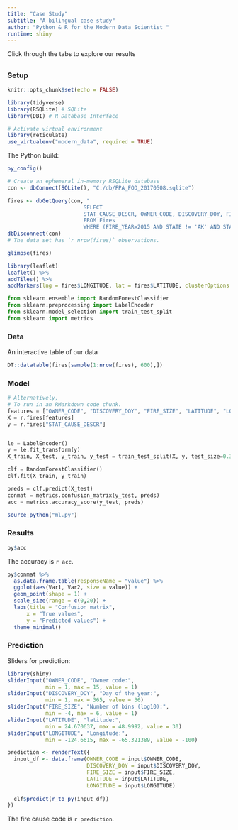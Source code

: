 ```yaml
---
title: "Case Study"
subtitle: "A bilingual case study"
author: "Python & R for the Modern Data Scientist "
runtime: shiny
---
```


Click through the tabs to explore our results

## {.tabset}

### Setup

```r

knitr::opts_chunk$set(echo = FALSE)

library(tidyverse)
library(RSQLite) # SQLite
library(DBI) # R Database Interface

# Activate virtual environment
library(reticulate)
use_virtualenv("modern_data", required = TRUE)
```

The Python build:

```r
py_config()
```

```r
# Create an ephemeral in-memory RSQLite database
con <- dbConnect(SQLite(), "C:/db/FPA_FOD_20170508.sqlite")

fires <- dbGetQuery(con, "
                        SELECT
                        STAT_CAUSE_DESCR, OWNER_CODE, DISCOVERY_DOY, FIRE_SIZE, LATITUDE, LONGITUDE
                        FROM Fires  
                        WHERE (FIRE_YEAR=2015 AND STATE != 'AK' AND STATE != 'HI' AND STATE != 'PR');")
dbDisconnect(con)
# The data set has `r nrow(fires)` observations.
```


```r
glimpse(fires)
```

```r
library(leaflet)
leaflet() %>%
addTiles() %>%
addMarkers(lng = fires$LONGITUDE, lat = fires$LATITUDE, clusterOptions = markerClusterOptions())
```




```python
from sklearn.ensemble import RandomForestClassifier
from sklearn.preprocessing import LabelEncoder
from sklearn.model_selection import train_test_split
from sklearn import metrics
```

### Data

An interactive table of our data

```r
DT::datatable(fires[sample(1:nrow(fires), 600),])
```

### Model

```python
# Alternatively, 
# To run in an RMarkdown code chunk.
features = ["OWNER_CODE", "DISCOVERY_DOY", "FIRE_SIZE", "LATITUDE", "LONGITUDE"]
X = r.fires[features]
y = r.fires["STAT_CAUSE_DESCR"]


le = LabelEncoder()
y = le.fit_transform(y)
X_train, X_test, y_train, y_test = train_test_split(X, y, test_size=0.33, random_state=42, stratify=y)

clf = RandomForestClassifier()
clf.fit(X_train, y_train)

preds = clf.predict(X_test)
conmat = metrics.confusion_matrix(y_test, preds)
acc = metrics.accuracy_score(y_test, preds)
```



```r
source_python("ml.py")
```


### Results

```r
py$acc
```


The accuracy is `r acc`.

```r
py$conmat %>% 
  as.data.frame.table(responseName = "value") %>% 
  ggplot(aes(Var1, Var2, size = value)) +
  geom_point(shape = 1) +
  scale_size(range = c(0,20)) +
  labs(title = "Confusion matrix",
      x = "True values",
      y = "Predicted values") +
  theme_minimal()
```

### Prediction

Sliders for prediction:

```r

library(shiny)
sliderInput("OWNER_CODE", "Owner code:", 
            min = 1, max = 15, value = 1)
sliderInput("DISCOVERY_DOY", "Day of the year:", 
            min = 1, max = 365, value = 36)
sliderInput("FIRE_SIZE", "Number of bins (log10):", 
            min = -4, max = 6, value = 1)
sliderInput("LATITUDE", "latitude:", 
            min = 24.670637, max = 48.9992, value = 30)
sliderInput("LONGITUDE", "Longitude:", 
            min = -124.6615, max = -65.321389, value = -100)
```

```r
prediction <- renderText({
  input_df <- data.frame(OWNER_CODE = input$OWNER_CODE,
                         DISCOVERY_DOY = input$DISCOVERY_DOY,
                         FIRE_SIZE = input$FIRE_SIZE,
                         LATITUDE = input$LATITUDE,
                         LONGITUDE = input$LONGITUDE)
  
  clf$predict(r_to_py(input_df))
})
```

The fire cause code is `r prediction`.

## {-}